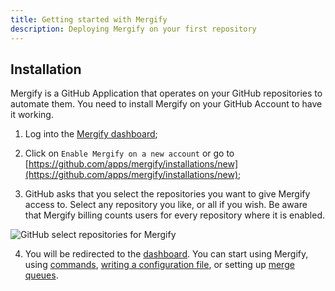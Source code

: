 ```yaml
---
title: Getting started with Mergify
description: Deploying Mergify on your first repository
---
```



## Installation

Mergify is a GitHub Application that operates on your GitHub
repositories to automate them. You need to install Mergify on your
GitHub Account to have it working.

1. Log into the [Mergify dashboard](https://dashboard.mergify.com/);

2. Click on `Enable Mergify on a new account` or go to
   [https://github.com/apps/mergify/installations/new](https://github.com/apps/mergify/installations/new);

3. GitHub asks that you select the repositories you want to give Mergify access
   to. Select any repository you like, or all if you wish. Be aware that
   Mergify billing counts users for every repository where it is enabled.

<Image src={githubAppInstallRepos} alt="GitHub select repositories for Mergify" />

4. You will be redirected to the [dashboard](https://dashboard.mergify.com/).
   You can start using Mergify, using [commands](/commands), [writing a
   configuration file](/workflow/writing-your-first-rule), or setting up [merge
   queues](/merge-queue).
